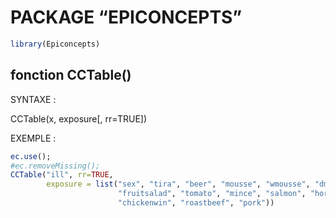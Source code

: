 # PACKAGE "EPICONCEPTS"

```r
library(Epiconcepts)
```

## fonction CCTable()

SYNTAXE :

  CCTable(x, exposure[, rr=TRUE])

EXEMPLE :
```r
ec.use();
#ec.removeMissing();
CCTable("ill", rr=TRUE,
        exposure = list("sex", "tira", "beer", "mousse", "wmousse", "dmousse", "redjelly",
                        "fruitsalad", "tomato", "mince", "salmon", "horseradish",
                        "chickenwin", "roastbeef", "pork"))
```

